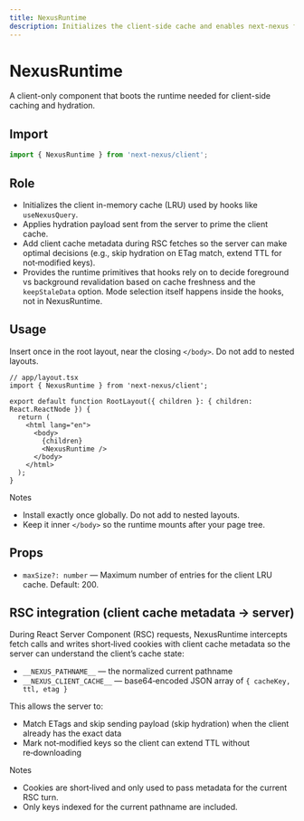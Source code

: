 ```yaml
---
title: NexusRuntime
description: Initializes the client-side cache and enables next-nexus features.
---
```


# NexusRuntime

A client-only component that boots the runtime needed for client-side caching and hydration.

## Import

```ts path=null start=null
import { NexusRuntime } from 'next-nexus/client';
```

## Role
- Initializes the client in-memory cache (LRU) used by hooks like `useNexusQuery`.
- Applies hydration payload sent from the server to prime the client cache.
- Add client cache metadata during RSC fetches so the server can make optimal decisions (e.g., skip hydration on ETag match, extend TTL for not‑modified keys).
- Provides the runtime primitives that hooks rely on to decide foreground vs background revalidation based on cache freshness and the `keepStaleData` option. Mode selection itself happens inside the hooks, not in NexusRuntime.

## Usage
Insert once in the root layout, near the closing `</body>`. Do not add to nested layouts.

```tsx path=null start=null
// app/layout.tsx
import { NexusRuntime } from 'next-nexus/client';

export default function RootLayout({ children }: { children: React.ReactNode }) {
  return (
    <html lang="en">
      <body>
        {children}
        <NexusRuntime />
      </body>
    </html>
  );
}
```

Notes
- Install exactly once globally. Do not add to nested layouts.
- Keep it inner `</body>` so the runtime mounts after your page tree.

## Props
- `maxSize?: number` — Maximum number of entries for the client LRU cache. Default: 200.

## RSC integration (client cache metadata → server)
During React Server Component (RSC) requests, NexusRuntime intercepts fetch calls and writes short‑lived cookies with client cache metadata so the server can understand the client’s cache state:
- `__NEXUS_PATHNAME__` — the normalized current pathname
- `__NEXUS_CLIENT_CACHE__` — base64‑encoded JSON array of `{ cacheKey, ttl, etag }`

This allows the server to:
- Match ETags and skip sending payload (skip hydration) when the client already has the exact data
- Mark not‑modified keys so the client can extend TTL without re‑downloading

Notes
- Cookies are short‑lived and only used to pass metadata for the current RSC turn.
- Only keys indexed for the current pathname are included.
